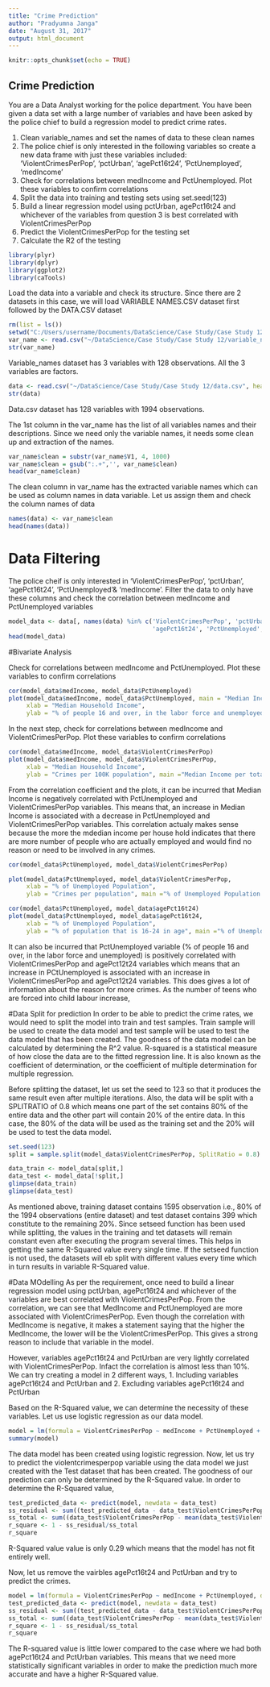 ---
title: "Crime Prediction"
author: "Pradyumna Janga"
date: "August 31, 2017"
output: html_document
---

```{r setup, include=FALSE}
knitr::opts_chunk$set(echo = TRUE)
```

## Crime Prediction

You are a Data Analyst working for the police department. You have been given a data set with a large number of variables and have been asked by the police chief to build a regression model to predict crime rates.

1. Clean variable_names and set the names of data to these clean names
2. The police chief is only interested in the following variables so create a new data frame with just these variables included: 'ViolentCrimesPerPop', 'pctUrban', 'agePct16t24', 'PctUnemployed', 'medIncome'
3. Check for correlations between medIncome and PctUnemployed. Plot these variables to confirm correlations
4. Split the data into training and testing sets using set.seed(123)
5. Build a linear regression model using pctUrban, agePct16t24 and whichever of the variables from question 3 is best correlated with ViolentCrimesPerPop
6. Predict the ViolentCrimesPerPop for the testing set
7. Calculate the R2 of the testing



```{r loadlibraries}
library(plyr)
library(dplyr)
library(ggplot2)
library(caTools)
```

Load the data into a variable and check its structure. Since there are 2 datasets in this case, we will load VARIABLE NAMES.CSV dataset first followed by the DATA.CSV dataset
```{r echo= FALSE, message = FALSE, loadvar}
rm(list = ls())
setwd("C:/Users/username/Documents/DataScience/Case Study/Case Study 12")
var_name <- read.csv("~/DataScience/Case Study/Case Study 12/variable_names.csv", header = FALSE)
str(var_name)
```
Variable_names dataset has 3 variables with 128 observations. All the 3 variables are factors.

```{r echo = FALSE, loaddata}
data <- read.csv("~/DataScience/Case Study/Case Study 12/data.csv", header = FALSE)
str(data)
```
Data.csv dataset has 128 variables with 1994 observations.

The 1st column in the var_name has the list of all variables names and their descriptions. Since we need only the variable names, it needs some clean up and extraction of the names.

```{r echo = FALSE, cleanup}
var_name$clean = substr(var_name$V1, 4, 1000)
var_name$clean = gsub(":.+",'', var_name$clean)
head(var_name$clean)
```
The clean column in var_name has the extracted variable names which can be used as column names in data variable. Let us assign them and check the column names of data

```{r echo = FALSE, colnames}
names(data) <- var_name$clean
head(names(data))
```

# Data Filtering

The police cheif is only interested in 'ViolentCrimesPerPop', 'pctUrban', 'agePct16t24', 'PctUnemployed'& 'medIncome'. Filter the data to only have these columns and check the correlation between medIncome and PctUnemployed variables
```{r echo=FALSE, filtercolumns}
model_data <- data[, names(data) %in% c('ViolentCrimesPerPop', 'pctUrban',
                                        'agePct16t24', 'PctUnemployed', 'medIncome')]
head(model_data)
```

#Bivariate Analysis

Check for correlations between medIncome and PctUnemployed. Plot these variables to confirm correlations
```{r medIncomePctUnemployed}
cor(model_data$medIncome, model_data$PctUnemployed)
plot(model_data$medIncome, model_data$PctUnemployed, main = "Median Income per % of people 16 and over, in the labor force, and unemployed", 
     xlab = "Median Household Income",
     ylab = "% of people 16 and over, in the labor force and unemployed")
```

In the next step, check for correlations between medIncome and ViolentCrimesPerPop. Plot these variables to confirm correlations
```{r echo=FALSE, medIncomeViolentCrimesPerPop}
cor(model_data$medIncome, model_data$ViolentCrimesPerPop)
plot(model_data$medIncome, model_data$ViolentCrimesPerPop, 
     xlab = "Median Household Income",
     ylab = "Crimes per 100K population", main ="Median Income per total crimes")
```

From the correlation coefficient and the plots, it can be incurred that Median Income is negatively correlated with PctUnemployed and ViolentCrimesPerPop variables. This means that, an increase in Median Income is associated with a decrease in PctUnemployed and ViolentCrimesPerPop variables. This correlation actualy makes sense because the more the mdedian income per house hold indicates that there are more number of people who are actually employed and would find no reason or need to be involved in any crimes.


```{r echo=FALSE, PctUnemployedViolentCrimesPerPop}
cor(model_data$PctUnemployed, model_data$ViolentCrimesPerPop)

plot(model_data$PctUnemployed, model_data$ViolentCrimesPerPop, 
     xlab = "% of Unemployed Population",
     ylab = "Crimes per population", main ="% of Unemployed Population per Total amount of crimes per 100K population")
```

```{r echo=FALSE, PctUnemployedagePct16t24}
cor(model_data$PctUnemployed, model_data$agePct16t24)
plot(model_data$PctUnemployed, model_data$agePct16t24, 
     xlab = "% of Unemployed Population",
     ylab = "% of population that is 16-24 in age", main ="% of Unemployed Population per % of population that is 16-24 in age")
```

It can also be incurred that PctUnemployed variable (% of people 16 and over, in the labor force and unemployed) is positively correlated with ViolentCrimesPerPop and agePct12t24 variables which means that an increase in PCtUnemployed is associated with an increase in ViolentCrimesPerPop and agePct12t24 variables. This does gives a lot of information about the reason for more crimes. As the number of teens who are forced into child labour increase, 

#Data Split for prediction
In order to be able to predict the crime rates, we would need to split the model into train and test samples. Train sample will be used to create the data model and test sample will be used to test the data model that has been created. The goodness of the data model can be calculated by determining the R^2 value. R-squared is a statistical measure of how close the data are to the fitted regression line. It is also known as the coefficient of determination, or the coefficient of multiple determination for multiple regression.


Before splitting the dataset, let us set the seed to 123 so that it produces the same result even after multiple iterations. Also, the data will be split with a SPLITRATIO of 0.8 which means one part of the set contains 80% of the entire data and the other part will contain 20% of the entire data. In this case, the 80% of the data will be used as the training set and the 20% will be used to test the data model.

```{r echo = FALSE, splitdata}
set.seed(123)
split = sample.split(model_data$ViolentCrimesPerPop, SplitRatio = 0.8)

data_train <- model_data[split,] 
data_test <- model_data[!split,]
glimpse(data_train)
glimpse(data_test)
```

As mentioned above, training dataset contains 1595 observation i.e., 80% of the 1994 observations (entire dataset) and test dataset contains 399 which constitute to the remaining 20%. Since setseed function has been used while splitting, the values in the training and tet datasets will remain constant even after executing the program several times. This helps in getting the same R-Squared value every single time. If the setseed function is not used, the datasets will eb split with different values every time which in turn results in variable R-Squared value.

#Data MOdelling
As per the requirement, once need to build a linear regression model using pctUrban, agePct16t24 and whichever of the variables are best correlated with ViolentCrimesPerPop. From the correlation, we can see that MedIncome and PctUnemployed are more associated with ViolentCrimesPerPop. Even though the correlation with MedIncome is negative, it makes a statement saying that the higher the MedIncome, the lower will be the ViolentCrimesPerPop. This gives a strong reason to include that variable in the model.

However, variables agePct16t24 and PctUrban are very lightly correlated with ViolentCrimesPerPop. Infact the correlation is almost less than 10%. We can try creating a model in 2 different ways, 
1. Including variables agePct16t24 and PctUrban and
2. Excluding variables agePct16t24 and PctUrban

Based on the R-Squared value, we can determine the necessity of these variables. Let us use logistic regression as our data model. 
```{r echo=FALSE, modelcreate}
model = lm(formula = ViolentCrimesPerPop ~ medIncome + PctUnemployed + pctUrban + agePct16t24, data = data_train)
summary(model)
```

The data model has been created using logistic regression. Now, let us try to predict the violentcrimesperpop variable using the data model we just created with the Test dataset that has been created. The goodness of our prediction can only be determined by the R-Squared value. In order to determine the R-Squared value, 

```{r echo=FALSE,predictmodel}
test_predicted_data <- predict(model, newdata = data_test)
ss_residual <- sum((test_predicted_data - data_test$ViolentCrimesPerPop)^2)
ss_total <- sum((data_test$ViolentCrimesPerPop - mean(data_test$ViolentCrimesPerPop))^2)
r_square <- 1 - ss_residual/ss_total
r_square
```

R-Squared value value is only 0.29 which means that the model has not fit entirely well.

Now, let us remove the vairbles agePct16t24 and PctUrban and try to predict the crimes. 
```{r echo=FALSE, new_modelcreate}
model = lm(formula = ViolentCrimesPerPop ~ medIncome + PctUnemployed, data = data_train)
test_predicted_data <- predict(model, newdata = data_test)
ss_residual <- sum((test_predicted_data - data_test$ViolentCrimesPerPop)^2)
ss_total <- sum((data_test$ViolentCrimesPerPop - mean(data_test$ViolentCrimesPerPop))^2)
r_square <- 1 - ss_residual/ss_total
r_square
```

The R-squared value is little lower compared to the case where we had both agePct16t24 and PctUrban variables. This means that we need more statistically significant variables in order to make the prediction much more accurate and have a higher R-Squared value.

